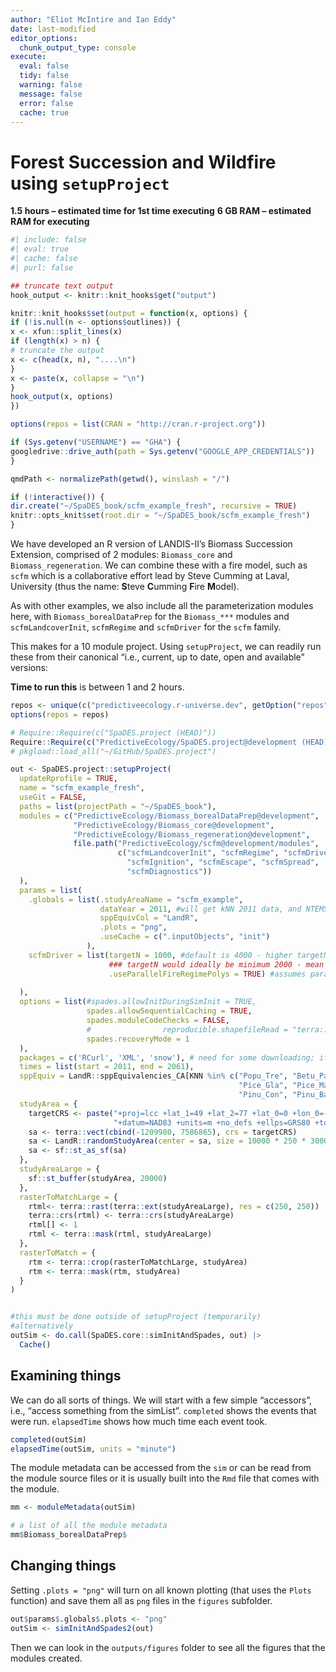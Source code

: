 ```yaml
---
author: "Eliot McIntire and Ian Eddy"
date: last-modified
editor_options:
  chunk_output_type: console
execute:
  eval: false
  tidy: false
  warning: false
  message: false
  error: false
  cache: true
---
```


# Forest Succession and Wildfire using `setupProject` {#sec-scfmEg}

**1.5 hours -- estimated time for 1st time executing** **6 GB RAM --
estimated RAM for executing**

```r
#| include: false
#| eval: true
#| cache: false
#| purl: false

## truncate text output
hook_output <- knitr::knit_hooks$get("output")

knitr::knit_hooks$set(output = function(x, options) {
if (!is.null(n <- options$outlines)) {
x <- xfun::split_lines(x)
if (length(x) > n) {
# truncate the output
x <- c(head(x, n), "....\n")
}
x <- paste(x, collapse = "\n")
}
hook_output(x, options)
})

options(repos = list(CRAN = "http://cran.r-project.org"))

if (Sys.getenv("USERNAME") == "GHA") {
googledrive::drive_auth(path = Sys.getenv("GOOGLE_APP_CREDENTIALS"))
}

qmdPath <- normalizePath(getwd(), winslash = "/")

if (!interactive()) {
dir.create("~/SpaDES_book/scfm_example_fresh", recursive = TRUE)
knitr::opts_knit$set(root.dir = "~/SpaDES_book/scfm_example_fresh")
}
```

We have developed an R version of LANDIS-II's Biomass Succession
Extension, comprised of 2 modules: `Biomass_core` and
`Biomass_regeneration`. We can combine these with a fire model, such as
`scfm` which is a collaborative effort lead by Steve Cumming at Laval,
University (thus the name: **S**teve **C**umming **F**ire **M**odel).

As with other examples, we also include all the parameterization modules
here, with `Biomass_borealDataPrep` for the `Biomass_***` modules and
`scfmLandcoverInit`, `scfmRegime` and `scfmDriver` for the `scfm`
family.

This makes for a 10 module project. Using `setupProject`, we can readily
run these from their canonical "i.e., current, up to date, open and
available" versions:

**Time to run this** is between 1 and 2 hours.

```r
repos <- unique(c("predictiveecology.r-universe.dev", getOption("repos")))
options(repos = repos)

# Require::Require(c("SpaDES.project (HEAD)"))
Require::Require(c("PredictiveEcology/SpaDES.project@development (HEAD)")) 
# pkgload::load_all("~/GitHub/SpaDES.project")

out <- SpaDES.project::setupProject(
  updateRprofile = TRUE,
  name = "scfm_example_fresh",
  useGit = FALSE,
  paths = list(projectPath = "~/SpaDES_book"),
  modules = c("PredictiveEcology/Biomass_borealDataPrep@development",
              "PredictiveEcology/Biomass_core@development",
              "PredictiveEcology/Biomass_regeneration@development",
              file.path("PredictiveEcology/scfm@development/modules",
                        c("scfmLandcoverInit", "scfmRegime", "scfmDriver",
                          "scfmIgnition", "scfmEscape", "scfmSpread",
                          "scfmDiagnostics"))
  ),
  params = list(
    .globals = list(.studyAreaName = "scfm_example",
                    dataYear = 2011, #will get kNN 2011 data, and NTEMS 2011 landcover
                    sppEquivCol = "LandR",
                    .plots = "png",
                    .useCache = c(".inputObjects", "init")
                 ),
    scfmDriver = list(targetN = 1000, #default is 4000 - higher targetN adds time + precision
                      ### targetN would ideally be minimum 2000 - mean fire size estimates will be bad with 1000
                      .useParallelFireRegimePolys = TRUE) #assumes parallelization is an otpion
    
  ),
  options = list(#spades.allowInitDuringSimInit = TRUE,
                 spades.allowSequentialCaching = TRUE,
                 spades.moduleCodeChecks = FALSE,
                 #                reproducible.shapefileRead = "terra::vect",
                 spades.recoveryMode = 1
  ),
  packages = c('RCurl', 'XML', 'snow'), # need for some downloading; if omitted, a message tells user
  times = list(start = 2011, end = 2061),
  sppEquiv = LandR::sppEquivalencies_CA[KNN %in% c("Popu_Tre", "Betu_Pap",
                                                   "Pice_Gla", "Pice_Mar",
                                                   "Pinu_Con", "Pinu_Ban")],
  studyArea = {
    targetCRS <- paste("+proj=lcc +lat_1=49 +lat_2=77 +lat_0=0 +lon_0=-95 +x_0=0 +y_0=0",
                       "+datum=NAD83 +units=m +no_defs +ellps=GRS80 +towgs84=0,0,0")
    sa <- terra::vect(cbind(-1209980, 7586865), crs = targetCRS)
    sa <- LandR::randomStudyArea(center = sa, size = 10000 * 250 * 30000, seed = 1002)
    sa <- sf::st_as_sf(sa)
  },
  studyAreaLarge = {
    sf::st_buffer(studyArea, 20000)
  },
  rasterToMatchLarge = {
    rtml<- terra::rast(terra::ext(studyAreaLarge), res = c(250, 250))
    terra::crs(rtml) <- terra::crs(studyAreaLarge)
    rtml[] <- 1
    rtml <- terra::mask(rtml, studyAreaLarge)
  },
  rasterToMatch = {
    rtm <- terra::crop(rasterToMatchLarge, studyArea)
    rtm <- terra::mask(rtm, studyArea)
  }
)


#this must be done outside of setupProject (temporarily)
#alternatively
outSim <- do.call(SpaDES.core::simInitAndSpades, out) |>
  Cache()
```

## Examining things

We can do all sorts of things. We will start with a few simple
"accessors", i.e., "access something from the simList". `completed`
shows the events that were run. `elapsedTime` shows how much time each
event took.

```r
completed(outSim)
elapsedTime(outSim, units = "minute")
```

The module metadata can be accessed from the `sim` or can be read from
the module source files or it is usually built into the `Rmd` file that
comes with the module.

```r
mm <- moduleMetadata(outSim)

# a list of all the module metadata
mm$Biomass_borealDataPrep$
```

## Changing things

Setting `.plots = "png"` will turn on all known plotting (that uses the
`Plots` function) and save them all as `png` files in the `figures`
subfolder.

```r
out$params$.globals$.plots <- "png"
outSim <- simInitAndSpades2(out)
```

Then we can look in the `outputs/figures` folder to see all the figures
that the modules created.

